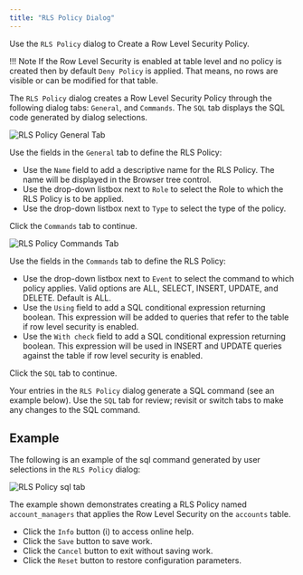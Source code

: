 ```yaml
---
title: "RLS Policy Dialog"
---
```


<div id="rls_policy_dialog" class="registered_link"></div>

Use the `RLS Policy` dialog to Create a Row Level Security Policy.

!!! Note
    If the Row Level Security is enabled at table level and no policy is created then by default `Deny Policy` is applied. That means, no rows are visible or can be modified for that table.

The `RLS Policy` dialog creates a Row Level Security Policy through the following dialog tabs: `General`, and `Commands`. The `SQL` tab displays the SQL code generated by dialog selections.

<img src="../../images/rls_policy_general_tab.png" class="align-center" alt="RLS Policy General Tab" />

Use the fields in the `General` tab to define the RLS Policy:

-   Use the `Name` field to add a descriptive name for the RLS Policy. The name will be displayed in the Browser tree control.
-   Use the drop-down listbox next to `Role` to select the Role to which the RLS Policy is to be applied.
-   Use the drop-down listbox next to `Type` to select the type of the policy.

Click the `Commands` tab to continue.

<img src="../../images/rls_policy_commands_tab.png" class="align-center" alt="RLS Policy Commands Tab" />

Use the fields in the `Commands` tab to define the RLS Policy:

-   Use the drop-down listbox next to `Event` to select the command to which policy applies. Valid options are ALL, SELECT, INSERT, UPDATE, and DELETE. Default is ALL.
-   Use the `Using` field to add a SQL conditional expression returning boolean. This expression will be added to queries that refer to the table if row level security is enabled.
-   Use the `With check` field to add a SQL conditional expression returning boolean. This expression will be used in INSERT and UPDATE queries against the table if row level security is enabled.

Click the `SQL` tab to continue.

Your entries in the `RLS Policy` dialog generate a SQL command (see an example below). Use the `SQL` tab for review; revisit or switch tabs to make any changes to the SQL command.

## Example

The following is an example of the sql command generated by user selections in the `RLS Policy` dialog:

<img src="../../images/rls_policy_sql_tab.png" class="align-center" alt="RLS Policy sql tab" />

The example shown demonstrates creating a RLS Policy named `account_managers` that applies the Row Level Security on the `accounts` table.

-   Click the `Info` button (i) to access online help.
-   Click the `Save` button to save work.
-   Click the `Cancel` button to exit without saving work.
-   Click the `Reset` button to restore configuration parameters.
